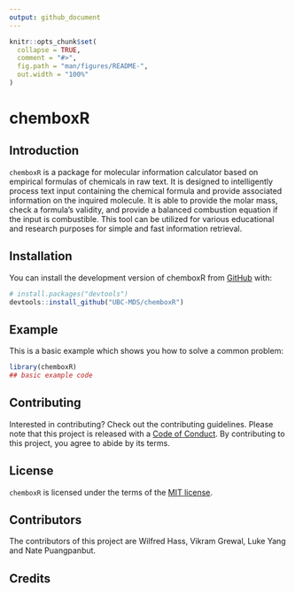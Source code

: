 ```yaml
---
output: github_document
---
```




```r
knitr::opts_chunk$set(
  collapse = TRUE,
  comment = "#>",
  fig.path = "man/figures/README-",
  out.width = "100%"
)
```

# chemboxR

<!-- badges: start -->
<!-- badges: end -->

## Introduction
`chemboxR` is a package for molecular information calculator based 
on empirical formulas of chemicals in raw text. It is designed to 
intelligently process text input containing the chemical formula and provide 
associated information on the inquired molecule. It is able to provide the 
molar mass, check a formula's validity, and provide a balanced combustion 
equation if the input is combustible. This tool can be utilized for various 
educational and research purposes for simple and fast information retrieval.

## Installation

You can install the development version of chemboxR from [GitHub](https://github.com/) with:

``` r
# install.packages("devtools")
devtools::install_github("UBC-MDS/chemboxR")
```

## Example

This is a basic example which shows you how to solve a common problem:

```r
library(chemboxR)
## basic example code
```

## Contributing
Interested in contributing? Check out the contributing guidelines. Please note that this project is released with a [Code of Conduct](). By contributing to this project, you agree to abide by its terms.

## License
`chemboxR` is licensed under the terms of the [MIT license](LICENSE.md). 

## Contributors
The contributors of this project are Wilfred Hass, Vikram Grewal, Luke Yang and Nate Puangpanbut. 

## Credits
